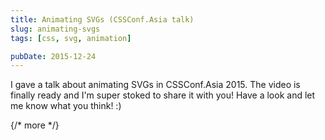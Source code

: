 ```yaml
---
title: Animating SVGs (CSSConf.Asia talk)
slug: animating-svgs
tags: [css, svg, animation]

pubDate: 2015-12-24
---
```


I gave a talk about animating SVGs in CSSConf.Asia 2015. The video is finally ready and I'm super stoked to share it with you! Have a look and let me know what you think! :)

<Youtube id='6fdIva47wZE' title='Animating SVGs' />
{/* more */}
